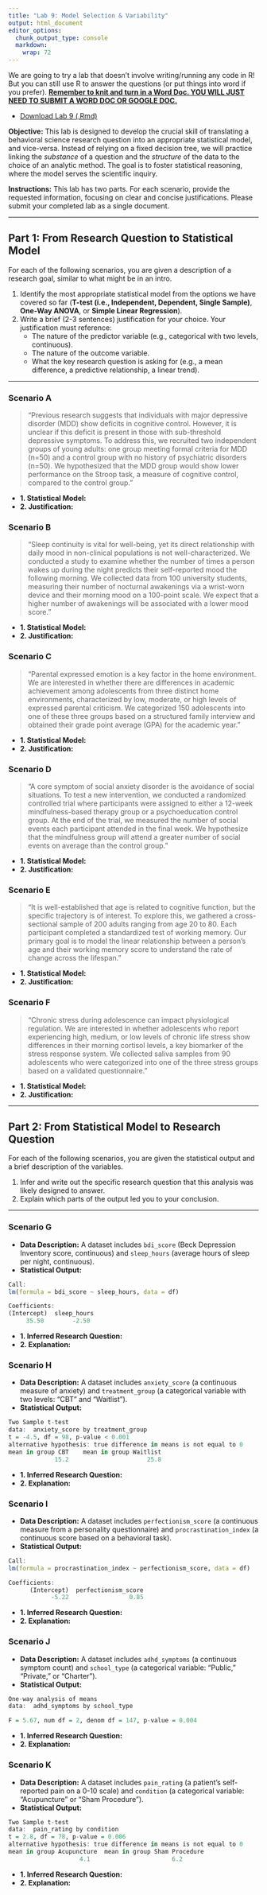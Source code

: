 ```yaml
---
title: "Lab 9: Model Selection & Variability"
output: html_document
editor_options: 
  chunk_output_type: console
  markdown: 
    wrap: 72
---
```


We are going to try a lab that doesn't involve writing/running any code
in R! But you can still use R to answer the questions (or put things
into word if you prefer). [**Remember to knit and turn in a Word Doc.
YOU WILL JUST NEED TO SUBMIT A WORD DOC OR GOOGLE DOC.**]{.underline}

-   <a href="/files/_lab-rmd/lab-9_model-select.Rmd" download="lab-9_model-select.Rmd">Download
    Lab 9 (.Rmd)</a>

**Objective:** This lab is designed to develop the crucial skill of
translating a behavioral science research question into an appropriate
statistical model, and vice-versa. Instead of relying on a fixed
decision tree, we will practice linking the *substance* of a question
and the *structure* of the data to the choice of an analytic method. The
goal is to foster statistical reasoning, where the model serves the
scientific inquiry.

**Instructions:** This lab has two parts. For each scenario, provide the
requested information, focusing on clear and concise justifications.
Please submit your completed lab as a single document.

------------------------------------------------------------------------

## **Part 1: From Research Question to Statistical Model**

For each of the following scenarios, you are given a description of a
research goal, similar to what might be in an intro.

1.  Identify the most appropriate statistical model from the options we
    have covered so far (**T-test (i.e., Independent, Dependent, Single
    Sample)**, **One-Way ANOVA**, or **Simple Linear Regression**).
2.  Write a brief (2-3 sentences) justification for your choice. Your
    justification must reference:
    -   The nature of the predictor variable (e.g., categorical with two
        levels, continuous).
    -   The nature of the outcome variable.
    -   What the key research question is asking for (e.g., a mean
        difference, a predictive relationship, a linear trend).

------------------------------------------------------------------------

### **Scenario A**

> "Previous research suggests that individuals with major depressive
> disorder (MDD) show deficits in cognitive control. However, it is
> unclear if this deficit is present in those with sub-threshold
> depressive symptoms. To address this, we recruited two independent
> groups of young adults: one group meeting formal criteria for MDD
> (n=50) and a control group with no history of psychiatric disorders
> (n=50). We hypothesized that the MDD group would show lower
> performance on the Stroop task, a measure of cognitive control,
> compared to the control group."

-   **1. Statistical Model:**
-   **2. Justification:**

### **Scenario B**

> "Sleep continuity is vital for well-being, yet its direct relationship
> with daily mood in non-clinical populations is not well-characterized.
> We conducted a study to examine whether the number of times a person
> wakes up during the night predicts their self-reported mood the
> following morning. We collected data from 100 university students,
> measuring their number of nocturnal awakenings via a wrist-worn device
> and their morning mood on a 100-point scale. We expect that a higher
> number of awakenings will be associated with a lower mood score."

-   **1. Statistical Model:**
-   **2. Justification:**

### **Scenario C**

> "Parental expressed emotion is a key factor in the home environment.
> We are interested in whether there are differences in academic
> achievement among adolescents from three distinct home environments,
> characterized by low, moderate, or high levels of expressed parental
> criticism. We categorized 150 adolescents into one of these three
> groups based on a structured family interview and obtained their grade
> point average (GPA) for the academic year."

-   **1. Statistical Model:**
-   **2. Justification:**

### **Scenario D**

> "A core symptom of social anxiety disorder is the avoidance of social
> situations. To test a new intervention, we conducted a randomized
> controlled trial where participants were assigned to either a 12-week
> mindfulness-based therapy group or a psychoeducation control group. At
> the end of the trial, we measured the number of social events each
> participant attended in the final week. We hypothesize that the
> mindfulness group will attend a greater number of social events on
> average than the control group."

-   **1. Statistical Model:**
-   **2. Justification:**

### **Scenario E**

> "It is well-established that age is related to cognitive function, but
> the specific trajectory is of interest. To explore this, we gathered a
> cross-sectional sample of 200 adults ranging from age 20 to 80. Each
> participant completed a standardized test of working memory. Our
> primary goal is to model the linear relationship between a person's
> age and their working memory score to understand the rate of change
> across the lifespan."

-   **1. Statistical Model:**
-   **2. Justification:**

### **Scenario F**

> "Chronic stress during adolescence can impact physiological
> regulation. We are interested in whether adolescents who report
> experiencing high, medium, or low levels of chronic life stress show
> differences in their morning cortisol levels, a key biomarker of the
> stress response system. We collected saliva samples from 90
> adolescents who were categorized into one of the three stress groups
> based on a validated questionnaire."

-   **1. Statistical Model:**
-   **2. Justification:**

------------------------------------------------------------------------

## **Part 2: From Statistical Model to Research Question**

For each of the following scenarios, you are given the statistical
output and a brief description of the variables.

1.  Infer and write out the specific research question that this
    analysis was likely designed to answer.
2.  Explain which parts of the output led you to your conclusion.

------------------------------------------------------------------------

### **Scenario G**

-   **Data Description:** A dataset includes `bdi_score` (Beck
    Depression Inventory score, continuous) and `sleep_hours` (average
    hours of sleep per night, continuous).
-   **Statistical Output:**

``` r
Call:
lm(formula = bdi_score ~ sleep_hours, data = df)

Coefficients:
(Intercept)  sleep_hours
     35.50        -2.50
```

-   **1. Inferred Research Question:**
-   **2. Explanation:**

### **Scenario H**

-   **Data Description:** A dataset includes `anxiety_score` (a
    continuous measure of anxiety) and `treatment_group` (a categorical
    variable with two levels: "CBT" and "Waitlist").
-   **Statistical Output:**

``` r
Two Sample t-test
data:  anxiety_score by treatment_group
t = -4.5, df = 98, p-value < 0.001
alternative hypothesis: true difference in means is not equal to 0
mean in group CBT    mean in group Waitlist
             15.2                      25.8
```

-   **1. Inferred Research Question:**
-   **2. Explanation:**

### **Scenario I**

-   **Data Description:** A dataset includes `perfectionism_score` (a
    continuous measure from a personality questionnaire) and
    `procrastination_index` (a continuous score based on a behavioral
    task).
-   **Statistical Output:**

``` r
Call:
lm(formula = procrastination_index ~ perfectionism_score, data = df)

Coefficients:
      (Intercept)  perfectionism_score
            -5.22                 0.85
```

-   **1. Inferred Research Question:**
-   **2. Explanation:**

### **Scenario J**

-   **Data Description:** A dataset includes `adhd_symptoms` (a
    continuous symptom count) and `school_type` (a categorical variable:
    "Public," "Private," or "Charter").
-   **Statistical Output:**

``` r
One-way analysis of means
data:  adhd_symptoms by school_type

F = 5.67, num df = 2, denom df = 147, p-value = 0.004
```

-   **1. Inferred Research Question:**
-   **2. Explanation:**

### **Scenario K**

-   **Data Description:** A dataset includes `pain_rating` (a patient's
    self-reported pain on a 0-10 scale) and `condition` (a categorical
    variable: "Acupuncture" or "Sham Procedure").
-   **Statistical Output:**

``` r
Two Sample t-test
data:  pain_rating by condition
t = 2.8, df = 78, p-value = 0.006
alternative hypothesis: true difference in means is not equal to 0
mean in group Acupuncture  mean in group Sham Procedure
                    4.1                       6.2
```

-   **1. Inferred Research Question:**
-   **2. Explanation:**
